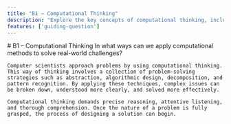 ```yaml
---
title: "B1 – Computational Thinking"
description: "Explore the key concepts of computational thinking, including abstraction, decomposition, pattern recognition, and algorithm design."
features: ['guiding-question']
---
```




<article className="prose prose-lg prose-slate max-w-none">
    # B1 – Computational Thinking
    <GuidingQuestion lang="en">
    In what ways can we apply computational methods to solve real-world challenges?
    </GuidingQuestion>

    Computer scientists approach problems by using computational thinking. This way of thinking involves a collection of problem-solving strategies such as abstraction, algorithmic design, decomposition, and pattern recognition. By applying these techniques, complex issues can be broken down, understood more clearly, and solved more effectively.

    Computational thinking demands precise reasoning, attentive listening, and thorough comprehension. Once the nature of a problem is fully grasped, the process of designing a solution can begin.
</article>

